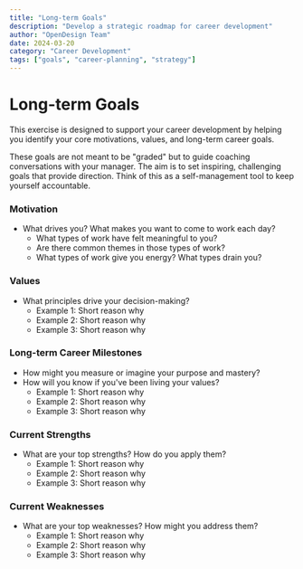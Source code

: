 ```yaml
---
title: "Long-term Goals"
description: "Develop a strategic roadmap for career development"
author: "OpenDesign Team"
date: 2024-03-20
category: "Career Development"
tags: ["goals", "career-planning", "strategy"]
---
```


# Long-term Goals

<div class="bg-[#f6f8fa] border border-[#e5e7eb] rounded-lg p-6 my-8">
  <p class="text-[17px] leading-7 text-[#1a1f36]">
    This exercise is designed to support your career development by helping you identify your core motivations, values, and long-term career goals.
  </p>
  <p class="text-[17px] leading-7 text-[#1a1f36] mt-4">
    These goals are not meant to be "graded" but to guide coaching conversations with your manager. The aim is to set inspiring, challenging goals that provide direction. Think of this as a self-management tool to keep yourself accountable.
  </p>
</div>

### Motivation

- What drives you? What makes you want to come to work each day?
  - What types of work have felt meaningful to you?
  - Are there common themes in those types of work?
  - What types of work give you energy? What types drain you?

### Values
- What principles drive your decision-making?
  - Example 1: Short reason why
  - Example 2: Short reason why
  - Example 3: Short reason why

### Long-term Career Milestones
- How might you measure or imagine your purpose and mastery?
- How will you know if you've been living your values?
  - Example 1: Short reason why
  - Example 2: Short reason why
  - Example 3: Short reason why

### Current Strengths
- What are your top strengths? How do you apply them?
  - Example 1: Short reason why
  - Example 2: Short reason why
  - Example 3: Short reason why

### Current Weaknesses
- What are your top weaknesses? How might you address them?
  - Example 1: Short reason why
  - Example 2: Short reason why
  - Example 3: Short reason why